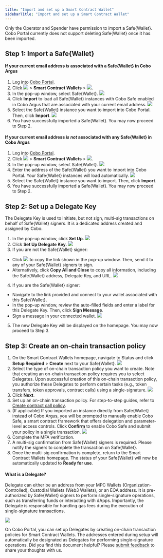 ```yaml
---
title: "Import and set up a Smart Contract Wallet"
sidebarTitle: "Import and set up a Smart Contract Wallet"
---
```


<Note>Only the Operator and Spender have permission to import a Safe&#123;Wallet&#125;. Cobo Portal currently does not support deleting Safe&#123;Wallet&#125; once it has been imported.</Note>

## Step 1: Import a Safe&#123;Wallet&#125;

#### If your current email address _is_ associated with a Safe&#123;Wallet&#125; in Cobo Argus

1. Log into [Cobo Portal](https://portal.cobo.com/login).
2. Click <img src="/en/images/smart-contract-wallet/button_wallet.svg" className="icon"></img> > **Smart Contract Wallets** > <img src="/en/images/smart-contract-wallet/button_import.svg" className="icon"></img>.
3. In the pop-up window, select Safe&#123;Wallet&#125;.
<img src="/en/images/smart-contract-wallet/safe wallet.png" className="screenshot_modal"></img>
4. Click **Import** to load all Safe&#123;Wallet&#125; instances with Cobo Safe enabled in Cobo Argus that are associated with your current email address.
<img src="/en/images/smart-contract-wallet/import from argus.png" className="screenshot_modal"></img>
5. Select the Safe&#123;Wallet&#125; instance you want to import into Cobo Portal. Then, click **Import**.
<img src="/en/images/smart-contract-wallet/select argus.png" className="screenshot_modal"></img>
6. You have successfully imported a Safe&#123;Wallet&#125;. You may now proceed to Step 2.

#### If your current email address _is not_ associated with any Safe&#123;Wallet&#125; in Cobo Argus

1. Log into [Cobo Portal](https://portal.cobo.com/login).
2. Click <img src="/en/images/smart-contract-wallet/button_wallet.svg" className="icon"></img> > **Smart Contract Wallets** > <img src="/en/images/smart-contract-wallet/button_import.svg" className="icon"></img>.
3. In the pop-up window, select Safe&#123;Wallet&#125;.
<img src="/en/images/smart-contract-wallet/safe wallet.png" className="screenshot_modal"></img>
4. Enter the address of the Safe&#123;Wallet&#125; you want to import into Cobo Portal. Your Safe&#123;Wallet&#125; instances will load automatically.
<img src="/en/images/smart-contract-wallet/load.png" className="screenshot_modal"></img>
5. Select the Safe&#123;Wallet&#125; instance you want to import. Then, click **Import**.
6. You have successfully imported a Safe&#123;Wallet&#125;. You may now proceed to Step 2.

## Step 2: Set up a Delegate Key

The Delegate Key is used to initiate, but not sign, multi-sig transactions on behalf of Safe&#123;Wallet&#125; signers. It is a dedicated address created and assigned by Cobo.

1. In the pop-up window, click **Set Up**.
<img src="/en/images/smart-contract-wallet/import success.png" className="screenshot_modal"></img>
2. Click **Set Up Delegate Key**.
<img src="/en/images/smart-contract-wallet/set up delegate key.png" className="screenshot_modal"></img>
3. If you are not the Safe&#123;Wallet&#125; signer:
- Click <img src="/en/images/smart-contract-wallet/button_copy.svg" className="icon"></img> to copy the link shown in the pop-up window. Then, send it to any of your Safe&#123;Wallet&#125; signers to sign.
- Alternatively, click **Copy All and Close** to copy all information, including the Safe&#123;Wallet&#125; address, Delegate Key, and URL.
<img src="/en/images/smart-contract-wallet/4.png" className="screenshot_modal"></img>
4. If you are the Safe&#123;Wallet&#125; signer:
- Navigate to the link provided and connect to your wallet associated with this Safe&#123;Wallet&#125;.
- In the pop-up window, review the auto-filled fields and enter a label for this Delegate Key. Then, click **Sign Message**.
- Sign a message in your connected wallet.
<img src="/en/images/smart-contract-wallet/add delegate key.png" className="screenshot_modal"></img>
5. The new Delegate Key will be displayed on the homepage. You may now proceed to Step 3.

## Step 3: Create an on-chain transaction policy
1. On the Smart Contract Wallets homepage, navigate to Status and click **Setup Required** > **Create** next to your Safe&#123;Wallet&#125;.
<img src="/en/images/smart-contract-wallet/create policy.png" className="screenshot_modal"></img>
2. Select the type of on-chain transaction policy you want to create. Note that creating an on-chain transaction policy requires you to select Delegates. Upon successful creation of this on-chain transaction policy, you authorize these Delegates to perform certain tasks (e.g., token transfers, token approvals, contract calls) using a single-signature.
<img src="/en/images/smart-contract-wallet/on-chain tx types.png" className="screenshot_modal"></img>
3. Click **Next**.
4. Set up an on-chain transaction policy. For step-to-step guides, refer to [Create contract call policy](/en/portal/risk-controls/create-on-chain-policy).
5. (If applicable) If you imported an instance directly from Safe&#123;Wallet&#125; instead of Cobo Argus, you will be prompted to manually enable Cobo Safe, a smart contract framework that offers delegation and parameter-level access controls. Click **Confirm** to enable Cobo Safe and submit your policy in a single transaction.
<img src="/en/images/smart-contract-wallet/enable cobo safe.png" className="screenshot_modal"></img>
6. Complete the MFA verification.
7. A multi-sig confirmation from Safe&#123;Wallet&#125; signers is required. Please notify the signers to complete the transaction on Safe&#123;Wallet&#125;.
8. Once the multi-sig confirmation is complete, return to the Smart Contract Wallets homepage. The status of your Safe&#123;Wallet&#125; will now be automatically updated to **Ready for use**.

#### What is a Delegate?

Delegate can either be an address from your MPC Wallets (Organization-Controlled), Custodial Wallets (Web3 Wallets), or an EOA address. It is pre-authorized by Safe&#123;Wallet&#125; signers to perform single-signature operations, such as transferring funds or interacting with dApps. Importantly, the Delegate is responsible for handling gas fees during the execution of single-signature transactions.

<img src="/en/images/smart-contract-wallet/8.png" className="screenshot"></img>

On Cobo Portal, you can set up Delegates by creating on-chain transaction policies for Smart Contract Wallets. The addresses entered during setup will automatically be designated as Delegates for performing single-signature operations.
<Tip>Did you find this document helpful? Please [submit feedback](https://forms.zohopublic.com/cobo/form/DocumentFeedbackForm/formperma/QvLOhxJv1_JMsJ-1dleZ8Itb_7rzN-LtgvsDdxosoVI?referrername=manuals) to share your thoughts with us.</Tip>
